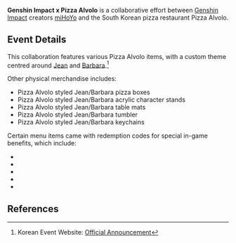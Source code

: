 <!--{{EventTabs}}-->
{{Event Infobox
|title      = Genshin Impact x Pizza Alvolo
|type       = Collaboration
|image      = Collaboration Genshin × Pizza Alvolo.png
|country    = South Korea
}}
<!--{{Description|}}-->
'''Genshin Impact x Pizza Alvolo''' is a collaborative effort between [[Genshin Impact]] creators [[miHoYo]] and the South Korean pizza restaurant Pizza Alvolo.

==Event Details==
This collaboration features various Pizza Alvolo items, with a custom theme centred around [[Jean]] and [[Barbara]].<ref>Korean Event Website: [https://act.hoyoverse.com/puzzle/hk4e/pz_ghyEoqaAFP/index.html?game_biz=hk4e_global Official Announcement]</ref>

Other physical merchandise includes:
* Pizza Alvolo styled Jean/Barbara pizza boxes
* Pizza Alvolo styled Jean/Barbara acrylic character stands
* Pizza Alvolo styled Jean/Barbara table mats
* Pizza Alvolo styled Jean/Barbara tumbler
* Pizza Alvolo styled Jean/Barbara keychains

Certain menu items came with redemption codes for special in-game benefits, which include:
* {{Item|Wings of the Starlit Feast}}
* {{Item|Million Flavors Savored|x=1}}
* {{Item|Super Magnificent Pizza|x=2}}
* {{Item|Minty Fruit Tea|x=2}}
* {{Item|Mora|x=50,000}}
<!--
===Duration===
* 

===Requirements===
* 

===Summary===
* 

--><!--
==Battle Pass Missions==
{{Battle Pass Missions
|name     = 
|mission1 = {{Color|[Event]}}
|exp1     = 
|mission2 = {{Color|[Event]}}
|exp2     = 
|mission3 = {{Color|[Event]}}
|exp3     = 
}}

==Other Languages==
{{Other Languages
|en      = {{subst:#titleparts:{{subst:PAGENAME}}}}
|zhs     = 
|zhs_rm  = 
|zht     = 
|zht_rm  = 
|zh_tl   = 
|ja      = 
|ja_rm   = 
|ja_tl   = 
|ko      = 
|ko_rm   = 
|ko_tl   = 
|es      = 
|es_tl   = 
|fr      = 
|fr_tl   = 
|ru      = 
|ru_tl   = 
|th      = 
|th_rm   = 
|th_tl   = 
|vi      = 
|vi_tl   = 
|de      = 
|de_tl   = 
|id      = 
|id_tl   = 
|pt      = 
|pt_tl   = 
|tr      = 
|tr_tl   = 
|it      = 
|it_tl   = 
}}

==Change History==
-->

==References==
{{Reflist}}